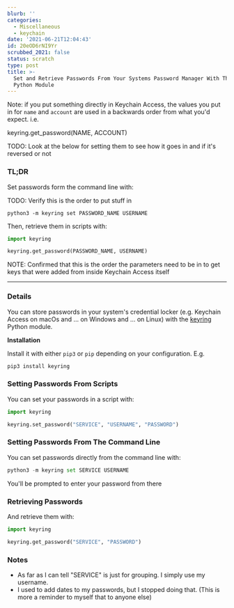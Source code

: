 ```yaml
---
blurb: ''
categories:
  - Miscellaneous
  - keychain
date: '2021-06-21T12:04:43'
id: 20eOD6rNI9Yr
scrubbed_2021: false
status: scratch
type: post
title: >-
  Set and Retrieve Passwords From Your Systems Password Manager With The keyring
  Python Module
---
```


Note: if you put something directly in Keychain Access, the values you put in for `name` and `account` are used in a backwards order from what you'd expect. i.e.

keyring.get_password(NAME, ACCOUNT)

TODO: Look at the below for setting them to see how it goes in and if it's reversed or not


### TL;DR

Set passwords form the command line with:

TODO: Verify this is the order to put stuff in
```command
python3 -m keyring set PASSWORD_NAME USERNAME
```

Then, retrieve them in scripts with:

```python
import keyring 

keyring.get_password(PASSWORD_NAME, USERNAME)
```

NOTE: Confirmed that this is the order the parameters need to be in to get keys that were added from inside Keychain Access itself


---


### Details

You can store passwords in your system's credential locker (e.g. Keychain Access on macOs and ... on Windows and ... on Linux) with the [keyring](https://pypi.org/project/keyring/) Python module. 

__Installation__

Install it with either `pip3` or `pip` depending on your configuration. E.g.

```python
pip3 install keyring
```

### Setting Passwords From Scripts 

You can set your passwords in a script with:

```python
import keyring

keyring.set_password("SERVICE", "USERNAME", "PASSWORD")
```

### Setting Passwords From The Command Line

You can set passwords directly from the command line with:

```python
python3 -m keyring set SERVICE USERNAME
```

You'll be prompted to enter your password from there




### Retrieving Passwords 


And retrieve them with:

```python
import keyring 

keyring.get_password("SERVICE", "PASSWORD")
```

### Notes

- As far as I can tell "SERVICE" is just for grouping. I simply use my username. 
- I used to add dates to my passwords, but I stopped doing that. (This is more a reminder to myself that to anyone else)
